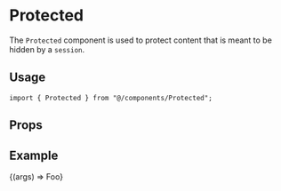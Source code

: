 
<Meta title="components/Protected" component={Protected} />

# Protected

The `Protected` component is used to protect content that is meant to be hidden by a `session`.

## Usage

```tsx
import { Protected } from "@/components/Protected";
```

## Props

<ArgsTable component={Protected} />

## Example

<Canvas>
  <Story name="Default">{(args) => <Protected {...args}>Foo</Protected>}</Story>
</Canvas>
